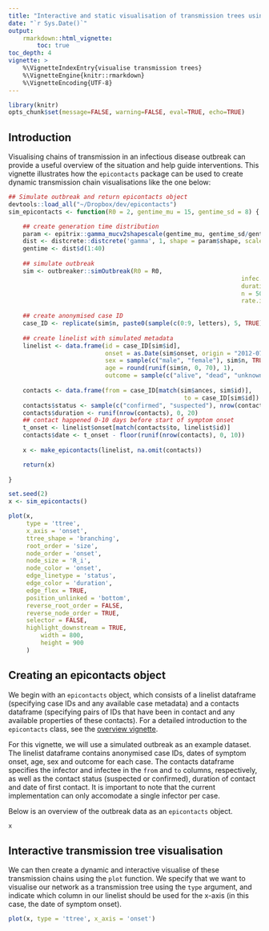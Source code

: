 ```yaml
---
title: "Interactive and static visualisation of transmission trees using epicontacts"
date: "`r Sys.Date()`"
output: 
    rmarkdown::html_vignette:
        toc: true
toc_depth: 4
vignette: >
    %\VignetteIndexEntry{visualise transmission trees}
    %\VignetteEngine{knitr::rmarkdown}
    %\VignetteEncoding{UTF-8}
---
```


```r
library(knitr)
opts_chunk$set(message=FALSE, warning=FALSE, eval=TRUE, echo=TRUE)
```

## Introduction

Visualising chains of transmission in an infectious disease outbreak can provide
a useful overview of the situation and help guide interventions. This vignette
illustrates how the `epicontacts` package can be used to create dynamic transmission 
chain visualisations like the one below:

```r
## Simulate outbreak and return epicontacts object
devtools::load_all("~/Dropbox/dev/epicontacts")
sim_epicontacts <- function(R0 = 2, gentime_mu = 15, gentime_sd = 8) {

	## create generation time distribution
	param <- epitrix::gamma_mucv2shapescale(gentime_mu, gentime_sd/gentime_mu)
	dist <- distcrete::distcrete('gamma', 1, shape = param$shape, scale = param$scale)
	gentime <- dist$d(1:40)
	
	## simulate outbreak
	sim <- outbreaker::simOutbreak(R0 = R0, 
																 infec.curve = gentime, 
																 duration = 50,
																 n = 50,
																 rate.import.case = 0.2)
	
	## create anonymised case ID
	case_ID <- replicate(sim$n, paste0(sample(c(0:9, letters), 5, TRUE), collapse = ''))
	
	## create linelist with simulated metadata
	linelist <- data.frame(id = case_ID[sim$id],
	                       onset = as.Date(sim$onset, origin = "2012-07-02"),
	                       sex = sample(c("male", "female"), sim$n, TRUE),
	                       age = round(runif(sim$n, 0, 70), 1),
	                       outcome = sample(c("alive", "dead", "unknown"), sim$n, TRUE))
	
	contacts <- data.frame(from = case_ID[match(sim$ances, sim$id)], 
												 to = case_ID[sim$id])
	contacts$status <- sample(c("confirmed", "suspected"), nrow(contacts), TRUE)
	contacts$duration <- runif(nrow(contacts), 0, 20)
	## contact happened 0-10 days before start of symptom onset
	t_onset <- linelist$onset[match(contacts$to, linelist$id)]
	contacts$date <- t_onset - floor(runif(nrow(contacts), 0, 10))
	
	x <- make_epicontacts(linelist, na.omit(contacts))

	return(x)
	
}

set.seed(2)
x <- sim_epicontacts()

plot(x,
     type = 'ttree',
     x_axis = 'onset',
     ttree_shape = 'branching',
     root_order = 'size',
     node_order = 'onset',
     node_size = 'R_i',
     node_color = 'onset',
     edge_linetype = 'status',
     edge_color = 'duration',
     edge_flex = TRUE,
     position_unlinked = 'bottom',
     reverse_root_order = FALSE,
     reverse_node_order = TRUE,
     selector = FALSE,
     highlight_downstream = TRUE,
		 width = 800,
		 height = 900
     )

```

## Creating an epicontacts object

We begin with an `epicontacts` object, which consists of a linelist dataframe (specifying case IDs and any available case metadata) and a contacts dataframe (specifying pairs of IDs that have been in contact and any available properties of these contacts). For a detailed introduction to the `epicontacts` class, see the [overview vignette](epicontacts.html).

For this vignette, we will use a simulated outbreak as an example dataset. The linelist dataframe contains anonymised case IDs, dates
of symptom onset, age, sex and outcome for each case. The contacts dataframe specifies the infector and infectee in the `from` and `to` columns, respectively, as well as the contact status (suspected or confirmed), duration of contact and date of first contact. It is important to note that the current implementation can only accomodate a single infector per case.

Below is an overview of the outbreak data as an `epicontacts` object.

```r
x
```


## Interactive transmission tree visualisation

We can then create a dynamic and interactive visualise of these transmission
chains using the `plot` function. We specify that we want to visualise our network
as a transmission tree using the `type` argument, and indicate which column in our 
linelist should be used for the x-axis (in this case, the date of symptom onset).

```r
plot(x, type = 'ttree', x_axis = 'onset')
```












